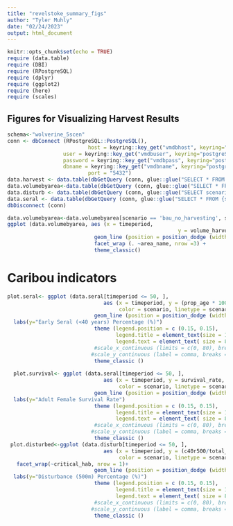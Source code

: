 ```yaml
---
title: "revelstoke_summary_figs"
author: "Tyler Muhly"
date: "02/24/2023"
output: html_document
---
```


```r
knitr::opts_chunk$set(echo = TRUE)
require (data.table)
require (DBI)
require (RPostgreSQL)
require (dplyr)
require (ggplot2)
require (here)
require (scales)
```


## Figures for Visualizing Harvest Results


```r
schema<-"wolverine_5scen"
conn <- dbConnect (RPostgreSQL::PostgreSQL(),
				          host = keyring::key_get("vmdbhost", keyring="postgreSQL"),
                  user = keyring::key_get("vmdbuser", keyring="postgreSQL"),
                  password = keyring::key_get("vmdbpass", keyring="postgreSQL"),
                  dbname = keyring::key_get("vmdbname", keyring="postgreSQL"),
				          port = "5432")
data.harvest <- data.table(dbGetQuery (conn, glue::glue("SELECT * FROM {schema}.harvest where scenario != 'load_data_May2024'") ))[scenario == 'bau_no_harvesting', scenario := 'scen1_no_harv_he'][scenario == 'bma_in_cpa_no_harvesting', scenario := 'scen2_no_harv_bma_in_cpa'][scenario == 'cpa_no_harvesting', scenario := 'scen3_no_harv_in_cpa'][scenario == 'bma_aoi_no_harvesting', scenario := 'scen4_no_harv_in_bma'][scenario == 'le_no_harvesting', scenario := 'scen5_no_harv_le']
data.volumebyarea<-data.table(dbGetQuery (conn, glue::glue("SELECT * FROM {schema}.volumebyarea where scenario != 'load_data_May2024'") ))[scenario == 'bau_no_harvesting', scenario := 'scen1_no_harv_he'][scenario == 'bma_in_cpa_no_harvesting', scenario := 'scen2_no_harv_bma_in_cpa'][scenario == 'cpa_no_harvesting', scenario := 'scen3_no_harv_in_cpa'][scenario == 'bma_aoi_no_harvesting', scenario := 'scen4_no_harv_in_bma'][scenario == 'le_no_harvesting', scenario := 'scen5_no_harv_le'][area_name == 'MacKenzie_TSA', area_name:= 'Mackenzie_TSA'][area_name == 'MacKenzie_SW_TSA', area_name:= 'Mackenzie_SW_TSA']
data.disturb <- data.table(dbGetQuery (conn, glue::glue("SELECT scenario, compartment, timeperiod, critical_hab, total_area, cut40, road50, c40r50, c40r500 FROM {schema}.disturbance where scenario != 'load_data_May2024'")) )[scenario == 'bau_no_harvesting', scenario := 'scen1_no_harv_he'][scenario == 'bma_in_cpa_no_harvesting', scenario := 'scen2_no_harv_bma_in_cpa'][scenario == 'cpa_no_harvesting', scenario := 'scen3_no_harv_in_cpa'][scenario == 'bma_aoi_no_harvesting', scenario := 'scen4_no_harv_in_bma'][scenario == 'le_no_harvesting', scenario := 'scen5_no_harv_le']
data.seral <- data.table(dbGetQuery (conn, glue::glue("SELECT * FROM {schema}.survival where scenario != 'load_data_May2024'")))[scenario == 'bau_no_harvesting', scenario := 'scen1_no_harv_he'][scenario == 'bma_in_cpa_no_harvesting', scenario := 'scen2_no_harv_bma_in_cpa'][scenario == 'cpa_no_harvesting', scenario := 'scen3_no_harv_in_cpa'][scenario == 'bma_aoi_no_harvesting', scenario := 'scen4_no_harv_in_bma'][scenario == 'le_no_harvesting', scenario := 'scen5_no_harv_le']
dbDisconnect (conn)

data.volumebyarea<-data.volumebyarea[scenario == 'bau_no_harvesting', scenario := 'scen1_no_harv_he'][scenario == 'bma_in_cpa_no_harvesting', scenario := 'scen2_no_harv_bma_in_cpa'][scenario == 'cpa_no_harvesting', scenario := 'scen3_no_harv_in_cpa'][scenario == 'bma_aoi_no_harvesting', scenario := 'scen4_no_harv_in_bma'][scenario == 'le_no_harvesting', scenario := 'scen5_no_harv_le'][area_name == 'MacKenzie_TSA', area_name:= 'Mackenzie_TSA'][area_name == 'MacKenzie_SW_TSA', area_name:= 'Mackenzie_SW_TSA']
ggplot (data.volumebyarea, aes (x = timeperiod, 
                                                       y = volume_harvest, color = scenario, linetype = scenario)) +
                            geom_line (position = position_dodge (width = 1), size = 1) + 
                            facet_wrap (. ~area_name, nrow =3) +
                            theme_classic()
```


# Caribou indicators
```r
plot.seral<- ggplot (data.seral[timeperiod <= 50, ], 
                               aes (x = timeperiod, y = (prop_age * 100), 
                                    color = scenario, linetype = scenario)) +
                            geom_line (position = position_dodge (width = 1), size = 1) + 
  labs(y="Early Seral (<40 years) Percentage (%)")
                            theme (legend.position = c (0.15, 0.15),
                                   legend.title = element_text(size = 10),
                                   legend.text = element_text( size = 8)) +
                            #scale_x_continuous (limits = c(0, 80), breaks = seq(0,60,20)) +
                           #scale_y_continuous (label = comma, breaks = seq(0,50,2)) +
                            theme_classic ()
       
  plot.survival<- ggplot (data.seral[timeperiod <= 50, ], 
                               aes (x = timeperiod, y = survival_rate, 
                                    color = scenario, linetype = scenario)) +
                            geom_line (position = position_dodge (width = 1), size = 1) + 
  labs(y="Adult Female Survival Rate")
                            theme (legend.position = c (0.15, 0.15),
                                   legend.title = element_text(size = 10),
                                   legend.text = element_text( size = 8)) +
                            #scale_x_continuous (limits = c(0, 80), breaks = seq(0,60,20)) +
                           #scale_y_continuous (label = comma, breaks = seq(0,50,2)) +
                            theme_classic ()                     
 plot.disturbed<-ggplot (data.disturb[timeperiod <= 50, ], 
                               aes (x = timeperiod, y = (c40r500/total_area)*100, 
                                    color = scenario, linetype = scenario)) +
   facet_wrap(~critical_hab, nrow = 1)+
                            geom_line (position = position_dodge (width = 1), size = 1) + 
  labs(y="Disturbance (500m) Percentage (%)")
                            theme (legend.position = c (0.15, 0.15),
                                   legend.title = element_text(size = 10),
                                   legend.text = element_text( size = 8)) +
                            #scale_x_continuous (limits = c(0, 80), breaks = seq(0,60,20)) +
                           #scale_y_continuous (label = comma, breaks = seq(0,50,2)) +
                            theme_classic ()                           

```



